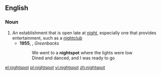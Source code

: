 ==English==

===Noun===
{{en-noun}}
# An establishment that is open late at [[night]], especially one that provides entertainment, such as a [[nightclub]]
#* '''1955''', {{w|Ray Charles}}, ''Greenbacks''
#*: We went to a '''nightspot''' where the lights were low
#*: Dined and danced, and I was ready to go
[[el:nightspot]]
[[pl:nightspot]]
[[vi:nightspot]]
[[zh:nightspot]]